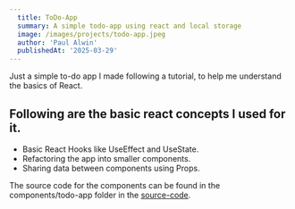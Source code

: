 ```yaml
---
  title: ToDo-App
  summary: A simple todo-app using react and local storage
  image: /images/projects/todo-app.jpeg
  author: 'Paul Alwin'
  publishedAt: '2025-03-29'
---
```


Just a simple to-do app I made following a tutorial, to help me understand the basics of React. 

<ToDoApp />

## Following are the basic react concepts I used for it.

- Basic React Hooks like UseEffect and UseState.
- Refactoring the app into smaller components. 
- Sharing data between components using Props. 

The source code for the components can be found in the components/todo-app folder in the 
<a href="https://github.com/paulalwin91/my-portfolio-website.git" target="_blank">source-code</a>.